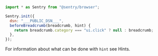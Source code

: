 ```javascript
import * as Sentry from "@sentry/browser";

Sentry.init({
  dsn: "___PUBLIC_DSN___",
  beforeBreadcrumb(breadcrumb, hint) {
    return breadcrumb.category === "ui.click" ? null : breadcrumb;
  },
});
```

For information about what can be done with `hint` see <PlatformLink to="/hints/">Hints</PlatformLink>.

